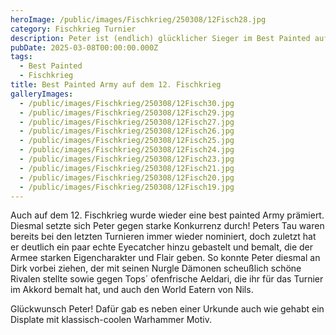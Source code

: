 ```yaml
---
heroImage: /public/images/Fischkrieg/250308/12Fisch28.jpg
category: Fischkrieg Turnier
description: Peter ist (endlich) glücklicher Sieger im Best Painted auf dem Fischkrieg
pubDate: 2025-03-08T00:00:00.000Z
tags:
  - Best Painted
  - Fischkrieg
title: Best Painted Army auf dem 12. Fischkrieg
galleryImages:
  - /public/images/Fischkrieg/250308/12Fisch30.jpg
  - /public/images/Fischkrieg/250308/12Fisch29.jpg
  - /public/images/Fischkrieg/250308/12Fisch27.jpg
  - /public/images/Fischkrieg/250308/12Fisch26.jpg
  - /public/images/Fischkrieg/250308/12Fisch25.jpg
  - /public/images/Fischkrieg/250308/12Fisch24.jpg
  - /public/images/Fischkrieg/250308/12Fisch23.jpg
  - /public/images/Fischkrieg/250308/12Fisch21.jpg
  - /public/images/Fischkrieg/250308/12Fisch20.jpg
  - /public/images/Fischkrieg/250308/12Fisch19.jpg
---
```


Auch auf dem 12. Fischkrieg wurde wieder eine best painted Army prämiert. Diesmal setzte sich Peter gegen starke Konkurrenz durch! Peters Tau waren bereits bei den letzten Turnieren immer wieder nominiert, doch zuletzt hat er deutlich ein paar echte Eyecatcher hinzu gebastelt und bemalt, die der Armee starken Eigencharakter und Flair geben. So konnte Peter diesmal an Dirk vorbei ziehen, der mit seinen Nurgle Dämonen scheußlich schöne Rivalen stellte sowie gegen Tops´ ofenfrische Aeldari, die ihr für das Turnier im Akkord bemalt hat, und auch den World Eatern von Nils.

Glückwunsch Peter! Dafür gab es neben einer Urkunde auch wie gehabt ein Displate mit klassisch-coolen Warhammer Motiv.
